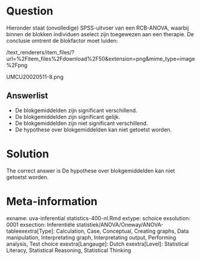Question
========

Hieronder staat (onvolledige) SPSS-uitvoer van een RCB-ANOVA, waarbij binnen de blokken individuen aselect zijn toegewezen aan een therapie. De conclusie omtrent de blokfactor moet luiden: 

 /text_renderers/item_files/?url=%2Fitem_files%2Fdownload%2F50&extension=png&mime_type=image%2Fpng 

 UMCU20020511-8.png 

Answerlist
----------
* De blokgemiddelden zijn significant verschillend.
* De blokgemiddelden zijn significant gelijk.
* De blokgemiddelden zijn niet significant verschillend.
* De hypothese over blokgemiddelden kan niet getoetst worden.

Solution
========

The correct answer is  De hypothese over blokgemiddelden kan niet getoetst worden. 

Meta-information
================
exname: uva-inferential statistics-400-nl.Rmd 
extype: schoice 
exsolution: 0001 
exsection: Inferentiële statistiek/ANOVA/Oneway/ANOVA-tableexextra[Type]: Calculation, Case, Conceptual, Creating graphs, Data manipulation, Interpretating graph, Interpretating output, Performing analysis, Test choice 
exextra[Langauge]: Dutch 
exextra[Level]: Statistical Literacy, Statistical Reasoning, Statistical Thinking 
